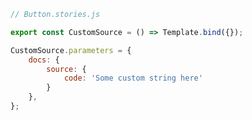 ```js
// Button.stories.js

export const CustomSource = () => Template.bind({});

CustomSource.parameters = {
    docs: { 
        source: { 
            code: 'Some custom string here'
        }    
    },
};
```
